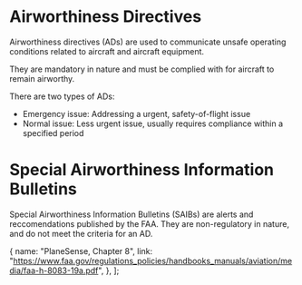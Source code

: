 

# Airworthiness Directives

Airworthiness directives (ADs) are used to communicate unsafe operating conditions related to aircraft and aircraft equipment.

They are mandatory in nature and must be complied with for aircraft to remain airworthy.

There are two types of ADs:

- Emergency issue: Addressing a urgent, safety-of-flight issue
- Normal issue: Less urgent issue, usually requires compliance within a specified period

# Special Airworthiness Information Bulletins

Special Airworthiness Information Bulletins (SAIBs) are alerts and reccomendations published by the FAA. They are non-regulatory
in nature, and do not meet the criteria for an AD.

  {
    name: "PlaneSense, Chapter 8",
    link: "https://www.faa.gov/regulations_policies/handbooks_manuals/aviation/media/faa-h-8083-19a.pdf",
  },
];
